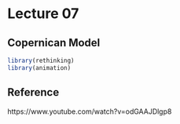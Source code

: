 # Lecture 07



## Copernican Model

```r

library(rethinking)
library(animation)
```



## Reference 

https://www.youtube.com/watch?v=odGAAJDlgp8

